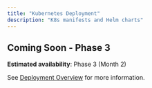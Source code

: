 ```yaml
---
title: "Kubernetes Deployment"
description: "K8s manifests and Helm charts"
---
```


## Coming Soon - Phase 3

**Estimated availability**: Phase 3 (Month 2)

See [Deployment Overview](/deployment) for more information.
